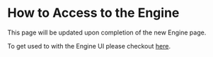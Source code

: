 
# How to Access to the Engine

<Callout type="error" emoji="️🚫">
  This page will be updated upon completion of the new Engine page.
</Callout>

To get used to with the Engine UI please checkout [here](./operate).
